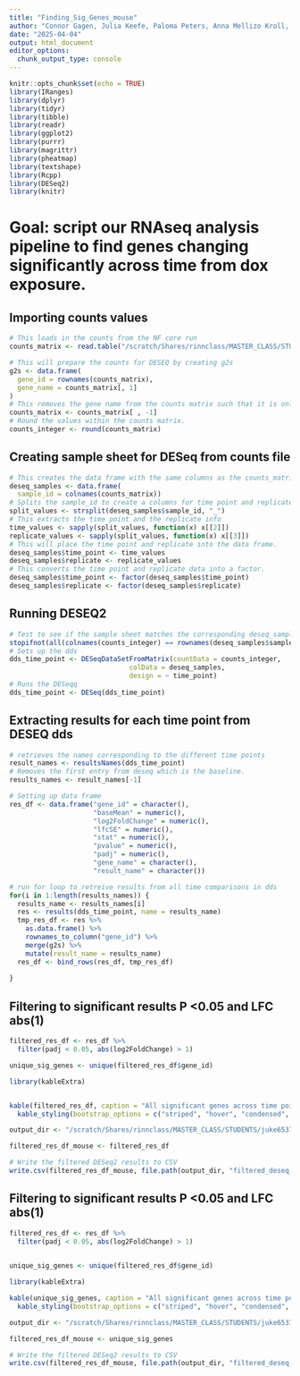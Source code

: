 ```yaml
---
title: "Finding_Sig_Genes_mouse"
author: "Connor Gagen, Julia Keefe, Paloma Peters, Anna Mellizo Kroll, Anna Broerman"
date: "2025-04-04"
output: html_document
editor_options: 
  chunk_output_type: console
---
```


```r
knitr::opts_chunk$set(echo = TRUE)
library(IRanges)
library(dplyr)
library(tidyr)
library(tibble)
library(readr)
library(ggplot2)
library(purrr)
library(magrittr)
library(pheatmap)
library(textshape)
library(Rcpp)
library(DESeq2)
library(knitr)
```

# Goal: script our RNAseq analysis pipeline to find genes changing significantly across time from dox exposure. 

## Importing counts values
```r
# This loads in the counts from the NF core run
counts_matrix <- read.table("/scratch/Shares/rinnclass/MASTER_CLASS/STUDENTS/juke6537/MASTER_CLASS/data/salmon.merged.gene_counts.tsv", header=TRUE, row.names=1)

# This will prepare the counts for DESEQ by creating g2s
g2s <- data.frame(
  gene_id = rownames(counts_matrix),
  gene_name = counts_matrix[, 1]
)
# This removes the gene name from the counts matrix such that it is only numeric values
counts_matrix <- counts_matrix[ , -1]
# Round the values within the counts matrix. 
counts_integer <- round(counts_matrix)

```

## Creating sample sheet for DESeq from counts file
```r
# This creates the data frame with the same columns as the counts_matrix
deseq_samples <- data.frame(
  sample_id = colnames(counts_matrix))
# Splits the sample_id to create a columns for time point and replicate columns
split_values <- strsplit(deseq_samples$sample_id, "_")
# This extracts the time point and the replicate info
time_values <- sapply(split_values, function(x) x[[2]])
replicate_values <- sapply(split_values, function(x) x[[3]])
# This will place the time point and replicate into the data frame.
deseq_samples$time_point <- time_values
deseq_samples$replicate <- replicate_values
# This converts the time point and replicate data into a factor.
deseq_samples$time_point <- factor(deseq_samples$time_point)
deseq_samples$replicate <- factor(deseq_samples$replicate)

```

## Running DESEQ2
```r
# Test to see if the sample sheet matches the corresponding deseq_samples data frame
stopifnot(all(colnames(counts_integer) == rownames(deseq_samples$sample_id)))
# Sets up the dds
dds_time_point <- DESeqDataSetFromMatrix(countData = counts_integer,
                              colData = deseq_samples,
                              design = ~ time_point)
# Runs the DESeqq
dds_time_point <- DESeq(dds_time_point)
```

## Extracting results for each time point from DESEQ dds
```r

# retrieves the names corresponding to the different time points 
result_names <- resultsNames(dds_time_point)
# Removes the first entry from deseq which is the baseline. 
results_names <- result_names[-1]

# Setting up data frame 
res_df <- data.frame("gene_id" = character(), 
                     "baseMean" = numeric(), 
                     "log2FoldChange" = numeric(), 
                     "lfcSE" = numeric(),
                     "stat" = numeric(),
                     "pvalue" = numeric(),
                     "padj" = numeric(),
                     "gene_name" = character(),
                     "result_name" = character())

# run for loop to retreive results from all time comparisons in dds
for(i in 1:length(results_names)) {
  results_name <- results_names[i]
  res <- results(dds_time_point, name = results_name)
  tmp_res_df <- res %>% 
    as.data.frame() %>%
    rownames_to_column("gene_id") %>%
    merge(g2s) %>%
    mutate(result_name = results_name)
  res_df <- bind_rows(res_df, tmp_res_df)
  
}

```

##  Filtering to significant results P <0.05 and LFC abs(1)
```r

filtered_res_df <- res_df %>%
  filter(padj < 0.05, abs(log2FoldChange) > 1)

unique_sig_genes <- unique(filtered_res_df$gene_id)

library(kableExtra)


kable(filtered_res_df, caption = "All significant genes across time points (Mouse)") %>%
  kable_styling(bootstrap_options = c("striped", "hover", "condensed", "responsive"))

output_dir <- "/scratch/Shares/rinnclass/MASTER_CLASS/STUDENTS/juke6537/MASTER_CLASS/lessons/06_Differential_expression_analyses/project/Project2_files"

filtered_res_df_mouse <- filtered_res_df

# Write the filtered DESeq2 results to CSV
write.csv(filtered_res_df_mouse, file.path(output_dir, "filtered_deseq_results_mouse.csv"), row.names = FALSE)

```

## Filtering to significant results P <0.05 and LFC abs(1)
```r

filtered_res_df <- res_df %>%
  filter(padj < 0.05, abs(log2FoldChange) > 1)
  

unique_sig_genes <- unique(filtered_res_df$gene_id)

library(kableExtra)

kable(unique_sig_genes, caption = "All significant genes across time points (Mouse)") %>%
  kable_styling(bootstrap_options = c("striped", "hover", "condensed", "responsive"))

output_dir <- "/scratch/Shares/rinnclass/MASTER_CLASS/STUDENTS/juke6537/MASTER_CLASS/lessons/06_Differential_expression_analyses/project/Project2_files"

filtered_res_df_mouse <- unique_sig_genes

# Write the filtered DESeq2 results to CSV
write.csv(filtered_res_df_mouse, file.path(output_dir, "filtered_deseq_results_mouse.csv"), row.names = FALSE)

```
